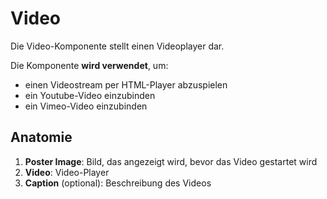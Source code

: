 
# Video

Die Video-Komponente stellt einen Videoplayer dar.

Die Komponente **wird verwendet**, um:

- einen Videostream per HTML-Player abzuspielen
- ein Youtube-Video einzubinden
- ein Vimeo-Video einzubinden

<Canvas>
  <Story id="components-content-video--default" />
</Canvas>

## Anatomie

<!-- Optional: schematische Darstellung -->

1. **Poster Image**: Bild, das angezeigt wird, bevor das Video gestartet wird
2. **Video**: Video-Player
3. **Caption** (optional): Beschreibung des Videos

<!--
## Platzierung

Hier kann beschrieben werden, wie ein Video in verschiedenen Kontexten platziert wird.
-->
